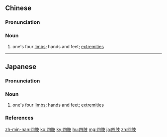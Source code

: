==Chinese==
{{zh-forms}}

===Pronunciation===
{{zh-pron
|m=sìzhī
|c=sei3 zi1
|mn=qz,xm,zz:sì-ki/tw:sù-ki/qz:sìr-chi/xm,zz:sù-chi
|cat=n
}}

===Noun===
{{zh-noun}}

# one's four [[limbs]]; hands and feet; [[extremities]]

----

==Japanese==
{{ja-kanjitab|し|し|yomi=o}}

===Pronunciation===
{{ja-pron|yomi=o|しし|acc=1|acc_ref=DJR}}

===Noun===
{{ja-noun|しし}}

# one's four [[limbs]]; hands and feet; [[extremities]]

===References===
<references/>

[[zh-min-nan:四肢]]
[[ko:四肢]]
[[ky:四肢]]
[[hu:四肢]]
[[mg:四肢]]
[[ja:四肢]]
[[zh:四肢]]